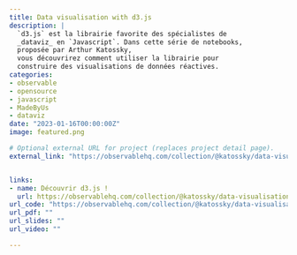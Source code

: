 ```yaml
---
title: Data visualisation with d3.js
description: |
  `d3.js` est la librairie favorite des spécialistes de 
  _dataviz_ en `Javascript`. Dans cette série de notebooks, 
  proposée par Arthur Katossky,
  vous découvrirez comment utiliser la librairie pour
  construire des visualisations de données réactives.
categories:
- observable
- opensource
- javascript
- MadeByUs
- dataviz
date: "2023-01-16T00:00:00Z"
image: featured.png

# Optional external URL for project (replaces project detail page).
external_link: "https://observablehq.com/collection/@katossky/data-visualisation-with-d3-js"


links:
- name: Découvrir d3.js !
  url: https://observablehq.com/collection/@katossky/data-visualisation-with-d3-js
url_code: "https://observablehq.com/collection/@katossky/data-visualisation-with-d3-js"
url_pdf: ""
url_slides: ""
url_video: ""

---
```


